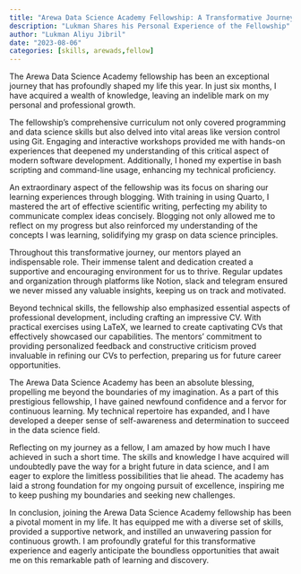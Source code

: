 ```yaml
---
title: "Arewa Data Science Academy Fellowship: A Transformative Journey to Success in Data Science"
description: "Lukman Shares his Personal Experience of the Fellowship"
author: "Lukman Aliyu Jibril"
date: "2023-08-06"
categories: [skills, arewads,fellow]
---
```


The Arewa Data Science Academy fellowship has been an exceptional journey that has profoundly shaped my life this year. In just six months, I have acquired a wealth of knowledge, leaving an indelible mark on my personal and professional growth.

The fellowship's comprehensive curriculum not only covered programming and data science skills but also delved into vital areas like version control using Git. Engaging and interactive workshops provided me with hands-on experiences that deepened my understanding of this critical aspect of modern software development. Additionally, I honed my expertise in bash scripting and command-line usage, enhancing my technical proficiency.

An extraordinary aspect of the fellowship was its focus on sharing our learning experiences through blogging. With training in using Quarto, I mastered the art of effective scientific writing, perfecting my ability to communicate complex ideas concisely. Blogging not only allowed me to reflect on my progress but also reinforced my understanding of the concepts I was learning, solidifying my grasp on data science principles.

Throughout this transformative journey, our mentors played an indispensable role. Their immense talent and dedication created a supportive and encouraging environment for us to thrive. Regular updates and organization through platforms like Notion, slack and telegram ensured we never missed any valuable insights, keeping us on track and motivated.

Beyond technical skills, the fellowship also emphasized essential aspects of professional development, including crafting an impressive CV. With practical exercises using LaTeX, we learned to create captivating CVs that effectively showcased our capabilities. The mentors' commitment to providing personalized feedback and constructive criticism proved invaluable in refining our CVs to perfection, preparing us for future career opportunities.

The Arewa Data Science Academy has been an absolute blessing, propelling me beyond the boundaries of my imagination. As a part of this prestigious fellowship, I have gained newfound confidence and a fervor for continuous learning. My technical repertoire has expanded, and I have developed a deeper sense of self-awareness and determination to succeed in the data science field.

Reflecting on my journey as a fellow, I am amazed by how much I have achieved in such a short time. The skills and knowledge I have acquired will undoubtedly pave the way for a bright future in data science, and I am eager to explore the limitless possibilities that lie ahead. The academy has laid a strong foundation for my ongoing pursuit of excellence, inspiring me to keep pushing my boundaries and seeking new challenges.

In conclusion, joining the Arewa Data Science Academy fellowship has been a pivotal moment in my life. It has equipped me with a diverse set of skills, provided a supportive network, and instilled an unwavering passion for continuous growth. I am profoundly grateful for this transformative experience and eagerly anticipate the boundless opportunities that await me on this remarkable path of learning and discovery.
